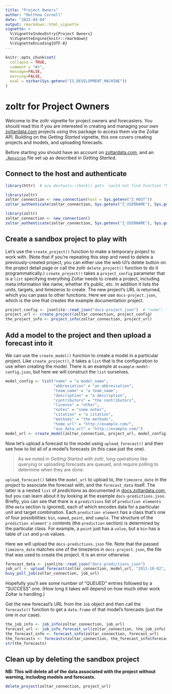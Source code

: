 ```yaml
---
title: "Project Owners"
author: "Matthew Cornell"
date: "2022-04-04"
output: rmarkdown::html_vignette
vignette: >
  %\VignetteIndexEntry{Project Owners}
  %\VignetteEngine{knitr::rmarkdown}
  %\VignetteEncoding{UTF-8}
---
```


```r
knitr::opts_chunk$set(
  collapse = TRUE,
  comment = "#>",
  message=FALSE, 
  warning=FALSE,
  eval = nzchar(Sys.getenv("IS_DEVELOPMENT_MACHINE"))
)
```


# zoltr for Project Owners

Welcome to the zoltr vignette for project owners and forecasters. You should read this if you are interested in creating and managing your own [zoltardata.com](https://www.zoltardata.com/) projects using this package to access them via the Zoltar API. Building on the _Getting Started_ vignette, this one covers creating projects and models, and uploading forecasts.

Before starting you should have an account on [zoltardata.com](https://www.zoltardata.com/), and an [`.Renviron`](https://stat.ethz.ch/R-manual/R-devel/library/base/html/Startup.html) file set up as described in _Getting Started_.


## Connect to the host and authenticate

<!-- run but don't show. NB: will run only if above eval=TRUE -->
```r
library(httr)  # o/w devtools::check() gets `could not find function "POST"` error
```

<!-- run but don't show. NB: will run only if above eval=TRUE -->
```r
library(zoltr)
zoltar_connection <- new_connection(host = Sys.getenv("Z_HOST"))
zoltar_authenticate(zoltar_connection, Sys.getenv("Z_USERNAME"), Sys.getenv("Z_PASSWORD"))
```

<!-- show but don't run-->
```r
library(zoltr)
zoltar_connection <- new_connection()
zoltar_authenticate(zoltar_connection, Sys.getenv("Z_USERNAME"), Sys.getenv("Z_PASSWORD"))
```


## Create a sandbox project to play with

Let's use the `create_project()` function to make a temporary project to work with. (Note that if you're repeating this step and need to delete a previously-created project, you can either use the web UI's delete button on the project detail page or call the zoltr `delete_project()` function to do it programmatically.) `create_project()` takes a `project_config` parameter that is a `list` specifying everything Zoltar needs to create a project, including meta information like name, whether it's public, etc. In addition it lists the units, targets, and timezeros to create. The new project's URL is returned, which you can pass to other functions. Here we use `docs-project.json`, which is the one that creates the example documentation project.

```r
project_config <- jsonlite::read_json("docs-project.json")  # "name": "My project"
project_url <- create_project(zoltar_connection, project_config)
the_project_info <- project_info(zoltar_connection, project_url)
```


## Add a model to the project and then upload a forecast into it

We can use the `create_model()` function to create a model in a particular project. Like `create_project()`, it takes a `list` that is the configuration to use when creating the model. There is an example at `example-model-config.json`, but here we will construct the `list` ourselves.

```r
model_config <- list("name" = "a model_name",
                     "abbreviation" = "an abbreviation",
                     "team_name" = "a team_name",
                     "description" = "a description",
                     "contributors" = "the contributors",
                     "license" = "other",
                     "notes" = "some notes",
                     "citation" = "a citation",
                     "methods" = "the methods",
                     "home_url" = "http://example.com/",
                     "aux_data_url" = "http://example.com/")
model_url <- create_model(zoltar_connection, project_url, model_config)
```

Now let's upload a forecast to the model using `upload_forecast()` and then see how to list all of a model's forecasts (in this case just the one).

> As we noted in _Getting Started with zoltr_, long operations like querying or uploading forecasts are queued, and require polling to determine when they are done.

`upload_forecast()` takes the `model_url` to upload to, the `timezero_date` in the project to associate the forecast with, and the `forecast_data` itself. The latter is a nested `list` of _predictions_ as documented in [docs.zoltardata.com](https://docs.zoltardata.com/), but you can learn about it by looking at the example `docs-predictions.json`. Briefly, you can see that there is a `predictions` list of `prediction elements` (the `meta` section is ignored), each of which encodes data for a particular unit and target combination. Each `prediction element` has a class that's one of four possibilities: `bin`, `named`, `point`, and `sample`. The structure of the `prediction element's` contents (the `prediction` section) is determined by the particular class. For example, a `point` just has a `value`, but a `bin` has a table of `cat` and `prob` values.

Here we will upload the `docs-predictions.json` file. Note that the passed `timezero_date` matches one of the timezeros in `docs-project.json`, the file that was used to create the project. It is an error otherwise.

```r
forecast_data <- jsonlite::read_json("docs-predictions.json")
job_url <- upload_forecast(zoltar_connection, model_url, "2011-10-02", forecast_data)
busy_poll_job(zoltar_connection, job_url)
```

Hopefully you'll see some number of "QUEUED" entries followed by a "SUCCESS" one. (How long it takes will depend on how much other work Zoltar is handling.)

Get the new forecast's URL from the `Job` object and then call the `forecasts()` function to get a `data.frame` of that model's forecasts (just the one in our case).

```r
the_job_info <- job_info(zoltar_connection, job_url)
forecast_url <- job_info_forecast_url(zoltar_connection, the_job_info)
the_forecast_info <- forecast_info(zoltar_connection, forecast_url)
the_forecasts <- forecasts(zoltar_connection, the_forecast_info$forecast_model_url)
str(the_forecasts)
```


## Clean up by deleting the sandbox project

**NB: This will delete all of the data associated with the project without warning, including models and forecasts.** 

```r
delete_project(zoltar_connection, project_url)
```
